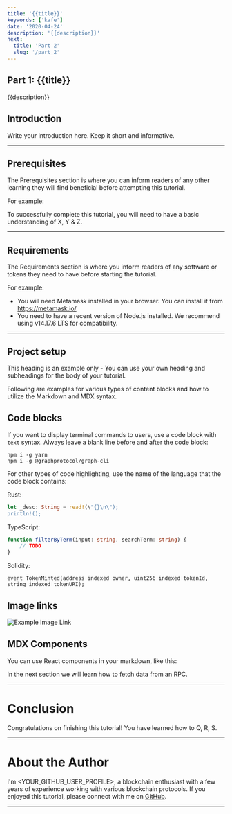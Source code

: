 ```yaml
---
title: '{{title}}'
keywords: ['kafe']
date: '2020-04-24'
description: '{{description}}'
next:
  title: 'Part 2'
  slug: '/part_2'
---
```


## Part 1: {{title}}

{{description}}

## Introduction

Write your introduction here. Keep it short and informative.

---

## Prerequisites

The Prerequisites section is where you can inform readers of any other learning they will find beneficial before attempting this tutorial.

For example:

To successfully complete this tutorial, you will need to have a basic understanding of X, Y & Z.

---

## Requirements

The Requirements section is where you inform readers of any software or tokens they need to have before starting the tutorial.

For example:

- You will need Metamask installed in your browser. You can install it from <https://metamask.io/>
- You need to have a recent version of Node.js installed. We recommend using v14.17.6 LTS for compatibility.

---

## Project setup

This heading is an example only - You can use your own heading and subheadings for the body of your tutorial.

Following are examples for various types of content blocks and how to utilize the Markdown and MDX syntax.

## Code blocks

If you want to display terminal commands to users, use a code block with `text` syntax.
Always leave a blank line before and after the code block:

```text
npm i -g yarn
npm i -g @graphprotocol/graph-cli
```

For other types of code highlighting, use the name of the language that the code block contains:

Rust:

```rust
let _desc: String = read!(\"{}\n\");
println!();
```

TypeScript:

```typescript
function filterByTerm(input: string, searchTerm: string) {
    // TODO
}
```

Solidity:

```solidity
event TokenMinted(address indexed owner, uint256 indexed tokenId, string indexed tokenURI);
```

## Image links

![Example Image Link](https://github.com/figment-networks/learn-tutorials/raw/master/assets/graph_playground.png)

## MDX Components

You can use React components in your markdown, like this:

<Hint type="info">
  In the next section we will learn how to fetch data from an RPC.
</Hint>

---

# Conclusion

Congratulations on finishing this tutorial! You have learned how to Q, R, S.

---

# About the Author

I'm <YOUR_GITHUB_USER_PROFILE>, a blockchain enthusiast with a few years of experience working with various blockchain protocols.
If you enjoyed this tutorial, please connect with me on [GitHub](https://github.com/<YOUR_GITHUB_USER_PROFILE>).

---
